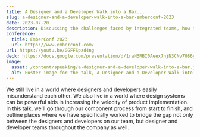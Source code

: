 ```yaml
---
title: A Designer and a Developer Walk into a Bar...
slug: a-designer-and-a-developer-walk-into-a-bar-emberconf-2023
date: 2023-07-20
description: Discussing the challenges faced by integrated teams, how to collaborate between design and development, and overcome communicate problems through process.
conference: 
  title: EmberConf 2023
  url: https://www.emberconf.com/
url: https://youtu.be/GGFFSpzd4ng
deck: https://docs.google.com/presentation/d/1raN3RBI0Aeex7njN3CNv7086yqyJgUHEJLt-hPt6Tus/edit?usp=sharing
image:
  asset: /content/speaking/a-designer-and-a-developer-walk-into-a-bar.jpg
  alt: Poster image for the talk, A Designer and a Developer Walk into a Bar
---
```


We still live in a world where designers and developers easily misunderstand each other. We also live in a world where design systems can be powerful aids in increasing the velocity of product implementation. In this talk, we'll go through our component process from start to finish, and outline places where we have specifically worked to bridge the gap not only between the designers and developers on our team, but designer and developer teams throughout the company as well.